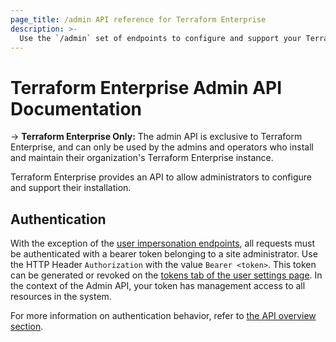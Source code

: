```yaml
---
page_title: /admin API reference for Terraform Enterprise
description: >-
  Use the `/admin` set of endpoints to configure and support your Terraform Enterprise installation. Learn about operations available in the HTTP API.
---
```


# Terraform Enterprise Admin API Documentation

-> **Terraform Enterprise Only:** The admin API is exclusive to Terraform Enterprise, and can only be used by the admins and operators who install and maintain their organization's Terraform Enterprise instance.

Terraform Enterprise provides an API to allow administrators to configure and support their installation.

## Authentication

With the exception of the [user impersonation endpoints](/terraform/enterprise/api-docs/admin/users#impersonate-another-user), all requests must be authenticated with a bearer token belonging to a site administrator. Use the HTTP Header `Authorization` with the value `Bearer <token>`. This token can be generated or revoked on the [tokens tab of the user settings page](/terraform/enterprise/users-teams-organizations/users#api-tokens). In the context of the Admin API, your token has management access to all resources in the system.

For more information on authentication behavior, refer to [the API overview section](/terraform/enterprise/api-docs#authentication).
